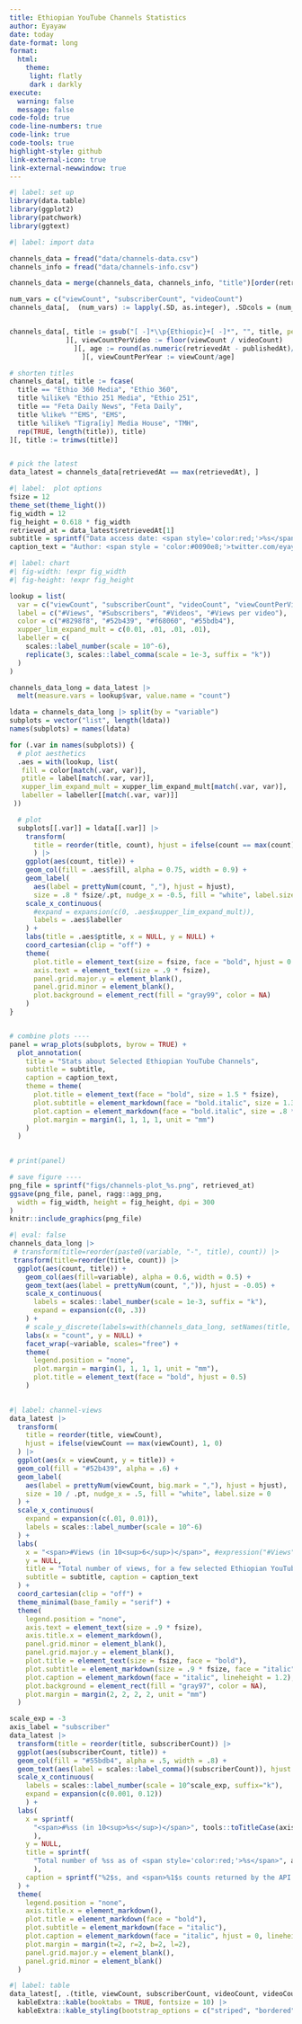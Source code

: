 ```yaml
---
title: Ethiopian YouTube Channels Statistics
author: Eyayaw
date: today
date-format: long
format: 
  html:
    theme: 
     light: flatly
     dark : darkly
execute: 
  warning: false
  message: false
code-fold: true
code-line-numbers: true
code-link: true
code-tools: true
highlight-style: github
link-external-icon: true
link-external-newwindow: true
---
```


```r
#| label: set up
library(data.table)
library(ggplot2)
library(patchwork)
library(ggtext)
```

```r
#| label: import data

channels_data = fread("data/channels-data.csv")
channels_info = fread("data/channels-info.csv")

channels_data = merge(channels_data, channels_info, "title")[order(retrievedAt), ]

num_vars = c("viewCount", "subscriberCount", "videoCount")
channels_data[,  (num_vars) := lapply(.SD, as.integer), .SDcols = (num_vars)]


channels_data[, title := gsub("[ -]*\\p{Ethiopic}+[ -]*", "", title, perl = TRUE)
              ][, viewCountPerVideo := floor(viewCount / videoCount)
                ][, age := round(as.numeric(retrievedAt - publishedAt)/365.25, 2)
                  ][, viewCountPerYear := viewCount/age]

# shorten titles
channels_data[, title := fcase(
  title == "Ethio 360 Media", "Ethio 360",
  title %ilike% "Ethio 251 Media", "Ethio 251",
  title == "Feta Daily News", "Feta Daily", 
  title %like% "^EMS", "EMS", 
  title %ilike% "Tigra[iy] Media House", "TMH",
  rep(TRUE, length(title)), title)
][, title := trimws(title)]


# pick the latest
data_latest = channels_data[retrievedAt == max(retrievedAt), ]
```

```r
#| label:  plot options
fsize = 12
theme_set(theme_light())
fig_width = 12
fig_height = 0.618 * fig_width
retrieved_at = data_latest$retrievedAt[1]
subtitle = sprintf("Data access date: <span style='color:red;'>%s</span>", retrieved_at)
caption_text = "Author: <span style = 'color:#0090e8;'>twitter.com/eyayaw</span><br>Data: accessed via <span style = 'color:red;'>YouTube Data API v3</span>"
```

```r
#| label: chart
#| fig-width: !expr fig_width
#| fig-height: !expr fig_height

lookup = list(
  var = c("viewCount", "subscriberCount", "videoCount", "viewCountPerVideo"),
  label = c("#Views", "#Subscribers", "#Videos", "#Views per video"),
  color = c("#8298f8", "#52b439", "#f68060", "#55bdb4"),
  xupper_lim_expand_mult = c(0.01, .01, .01, .01),
  labeller = c(
    scales::label_number(scale = 10^-6),
    replicate(3, scales::label_comma(scale = 1e-3, suffix = "k"))
  )
)

channels_data_long = data_latest |>
  melt(measure.vars = lookup$var, value.name = "count")

ldata = channels_data_long |> split(by = "variable")
subplots = vector("list", length(ldata))
names(subplots) = names(ldata)

for (.var in names(subplots)) {
  # plot aesthetics
  .aes = with(lookup, list(
   fill = color[match(.var, var)],
   ptitle = label[match(.var, var)],
   xupper_lim_expand_mult = xupper_lim_expand_mult[match(.var, var)],
   labeller = labeller[[match(.var, var)]]
 ))

  # plot
  subplots[[.var]] = ldata[[.var]] |> 
    transform(
      title = reorder(title, count), hjust = ifelse(count == max(count), 1, 0)
      ) |> 
    ggplot(aes(count, title)) +
    geom_col(fill = .aes$fill, alpha = 0.75, width = 0.9) +
    geom_label(
      aes(label = prettyNum(count, ","), hjust = hjust), 
      size = .8 * fsize/.pt, nudge_x = -0.5, fill = "white", label.size = 0) +
    scale_x_continuous(
      #expand = expansion(c(0, .aes$xupper_lim_expand_mult)),
      labels = .aes$labeller
    ) +
    labs(title = .aes$ptitle, x = NULL, y = NULL) +
    coord_cartesian(clip = "off") + 
    theme(
      plot.title = element_text(size = fsize, face = "bold", hjust = 0.5),
      axis.text = element_text(size = .9 * fsize),
      panel.grid.major.y = element_blank(),
      panel.grid.minor = element_blank(),
      plot.background = element_rect(fill = "gray99", color = NA)
    )
}


# combine plots ----
panel = wrap_plots(subplots, byrow = TRUE) +
  plot_annotation(
    title = "Stats about Selected Ethiopian YouTube Channels",
    subtitle = subtitle,
    caption = caption_text,
    theme = theme(
      plot.title = element_text(face = "bold", size = 1.5 * fsize),
      plot.subtitle = element_markdown(face = "bold.italic", size = 1.3 * fsize),
      plot.caption = element_markdown(face = "bold.italic", size = .8 * fsize, lineheight = 1.2),
      plot.margin = margin(1, 1, 1, 1, unit = "mm")
    )
  ) 
  

# print(panel)

# save figure ----
png_file = sprintf("figs/channels-plot_%s.png", retrieved_at)
ggsave(png_file, panel, ragg::agg_png,
  width = fig_width, height = fig_height, dpi = 300
)
knitr::include_graphics(png_file)
```

```r
#| eval: false
channels_data_long |> 
 # transform(title=reorder(paste0(variable, "-", title), count)) |> 
 transform(title=reorder(title, count)) |> 
  ggplot(aes(count, title)) +
    geom_col(aes(fill=variable), alpha = 0.6, width = 0.5) +
    geom_text(aes(label = prettyNum(count, ",")), hjust = -0.05) +
    scale_x_continuous(
      labels = scales::label_number(scale = 1e-3, suffix = "k"),
      expand = expansion(c(0, .3))
    ) + 
    # scale_y_discrete(labels=with(channels_data_long, setNames(title, paste0(variable, "-", title)))) + 
    labs(x = "count", y = NULL) +
    facet_wrap(~variable, scales="free") + 
    theme(
      legend.position = "none",
      plot.margin = margin(1, 1, 1, 1, unit = "mm"),
      plot.title = element_text(face = "bold", hjust = 0.5)
    )
  
```

```r
#| label: channel-views
data_latest |>
  transform(
    title = reorder(title, viewCount),
    hjust = ifelse(viewCount == max(viewCount), 1, 0)
  ) |>
  ggplot(aes(x = viewCount, y = title)) +
  geom_col(fill = "#52b439", alpha = .6) +
  geom_label(
    aes(label = prettyNum(viewCount, big.mark = ","), hjust = hjust),
    size = 10 / .pt, nudge_x = .5, fill = "white", label.size = 0
  ) +
  scale_x_continuous(
    expand = expansion(c(.01, 0.01)),
    labels = scales::label_number(scale = 10^-6)
  ) +
  labs(
    x = "<span>#Views (in 10<sup>6</sup>)</span>", #expression("#Views" ~ ("in" ~ 10^6)), 
    y = NULL,
    title = "Total number of views, for a few selected Ethiopian YouTube Channels", 
    subtitle = subtitle, caption = caption_text
  ) +
  coord_cartesian(clip = "off") +
  theme_minimal(base_family = "serif") +
  theme(
    legend.position = "none",
    axis.text = element_text(size = .9 * fsize),
    axis.title.x = element_markdown(),
    panel.grid.minor = element_blank(),
    panel.grid.major.y = element_blank(),
    plot.title = element_text(size = fsize, face = "bold"),
    plot.subtitle = element_markdown(size = .9 * fsize, face = "italic"),
    plot.caption = element_markdown(face = "italic", lineheight = 1.2),
    plot.background = element_rect(fill = "gray97", color = NA),
    plot.margin = margin(2, 2, 2, 2, unit = "mm")
  )
```

```r
scale_exp = -3
axis_label = "subscriber"
data_latest |>
  transform(title = reorder(title, subscriberCount)) |> 
  ggplot(aes(subscriberCount, title)) +
  geom_col(fill = "#55bdb4", alpha = .5, width = .8) + 
  geom_text(aes(label = scales::label_comma()(subscriberCount)), hjust = -0.05) +
  scale_x_continuous(
    labels = scales::label_number(scale = 10^scale_exp, suffix="k"),
    expand = expansion(c(0.001, 0.12))
    ) +
  labs(
    x = sprintf(
      "<span>#%ss (in 10<sup>%s</sup>)</span>", tools::toTitleCase(axis_label), -scale_exp
      ),
    y = NULL,
    title = sprintf(
      "Total number of %ss as of <span style='color:red;'>%s</span>", axis_label, retrieved_at
      ),
    caption = sprintf("%2$s, and <span>%1$s counts returned by the API are rounded down to<br>three significant figures for %1$s counts greater than 1000 %1$ss.</span>", axis_label, caption_text)
  ) +
  theme(
    legend.position = "none",
    axis.title.x = element_markdown(),
    plot.title = element_markdown(face = "bold"),
    plot.subtitle = element_markdown(face = "italic"),
    plot.caption = element_markdown(face = "italic", hjust = 0, lineheight = 1.2, margin = margin(r=4)),
    plot.margin = margin(t=2, r=2, b=2, l=2),
    panel.grid.major.y = element_blank(),
    panel.grid.minor = element_blank()
  )
```

```r
#| label: table
data_latest[, .(title, viewCount, subscriberCount, videoCount, videoCount, publishedAt, age)] |>
  kableExtra::kable(booktabs = TRUE, fontsize = 10) |>
  kableExtra::kable_styling(bootstrap_options = c("striped", "bordered"))
```

